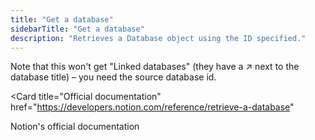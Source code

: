```yaml
---
title: "Get a database"
sidebarTitle: "Get a database"
description: "Retrieves a Database object using the ID specified."
---
```


Note that this won't get "Linked databases" (they have a ↗ next to the database title) – you need the source database id.

<Card
  title="Official documentation"
  href="https://developers.notion.com/reference/retrieve-a-database"
>
  Notion's official documentation
</Card>
